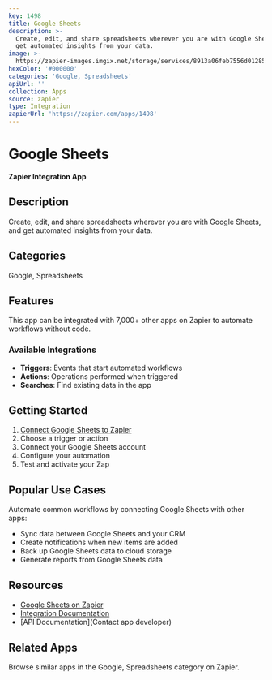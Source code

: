 ```yaml
---
key: 1498
title: Google Sheets
description: >-
  Create, edit, and share spreadsheets wherever you are with Google Sheets, and
  get automated insights from your data.
image: >-
  https://zapier-images.imgix.net/storage/services/8913a06feb7556d01285c052e4ad59d0.png?auto=format%2Ccompress&ixlib=python-3.0.0&q=50
hexColor: '#000000'
categories: 'Google, Spreadsheets'
apiUrl: ''
collection: Apps
source: zapier
type: Integration
zapierUrl: 'https://zapier.com/apps/1498'
---
```

# Google Sheets

**Zapier Integration App**

## Description

Create, edit, and share spreadsheets wherever you are with Google Sheets, and get automated insights from your data.

## Categories

Google, Spreadsheets

## Features

This app can be integrated with 7,000+ other apps on Zapier to automate workflows without code.

### Available Integrations

- **Triggers**: Events that start automated workflows
- **Actions**: Operations performed when triggered
- **Searches**: Find existing data in the app

## Getting Started

1. [Connect Google Sheets to Zapier](https://zapier.com/apps/1498)
2. Choose a trigger or action
3. Connect your Google Sheets account
4. Configure your automation
5. Test and activate your Zap

## Popular Use Cases

Automate common workflows by connecting Google Sheets with other apps:

- Sync data between Google Sheets and your CRM
- Create notifications when new items are added
- Back up Google Sheets data to cloud storage
- Generate reports from Google Sheets data

## Resources

- [Google Sheets on Zapier](https://zapier.com/apps/1498)
- [Integration Documentation](https://zapier.com/apps/1498/integrations)
- [API Documentation](Contact app developer)

## Related Apps

Browse similar apps in the Google, Spreadsheets category on Zapier.
